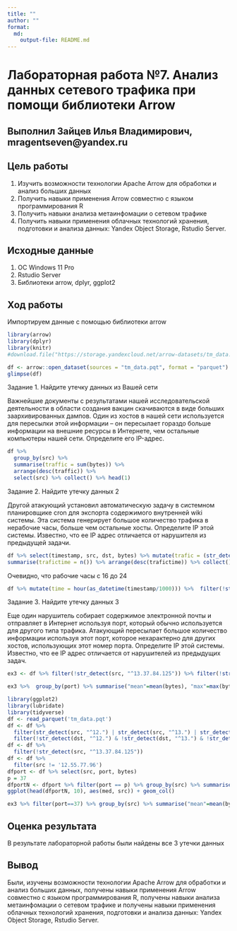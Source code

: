 ```yaml
---
title: ""
author: ""
format: 
  md:
    output-file: README.md
---
```


# Лабораторная работа №7. Анализ данных сетевого трафика при помощи библиотеки Arrow

## Выполнил Зайцев Илья Владимирович, mragentseven@yandex.ru

## Цель работы

1. Изучить возможности технологии Apache Arrow для обработки и анализ больших
данных
2. Получить навыки применения Arrow совместно с языком программирования R
3. Получить навыки анализа метаинфомации о сетевом трафике
4. Получить навыки применения облачных технологий хранения, подготовки и
анализа данных: Yandex Object Storage, Rstudio Server.

## Исходные данные 
1. ОС Windows 11 Pro
2. Rstudio Server
3. Библиотеки arrow, dplyr, ggplot2

## Ход работы

Импортируем данные с помощью библиотеки arrow

```r
library(arrow)
library(dplyr)
library(knitr)
#download.file("https://storage.yandexcloud.net/arrow-datasets/tm_data.pqt",destfile = "tm_data.pqt")

df <- arrow::open_dataset(sources = "tm_data.pqt", format = "parquet")
glimpse(df)
```

Задание 1. Найдите утечку данных из Вашей сети

Важнейшие документы с результатами нашей исследовательской деятельности в области создания вакцин скачиваются в виде больших заархивированных дампов.
Один из хостов в нашей сети используется для пересылки этой информации – он пересылает гораздо больше информации на внешние ресурсы в Интернете, чем
остальные компьютеры нашей сети. Определите его IP-адрес.

```r
df %>% 
  group_by(src) %>%
  summarise(traffic = sum(bytes)) %>%
  arrange(desc(traffic)) %>%
  select(src) %>% collect() %>% head(1)
```

Задание 2. Найдите утечку данных 2

Другой атакующий установил автоматическую задачу в системном планировщике cron для экспорта содержимого внутренней wiki системы. Эта система генерирует
большое количество трафика в нерабочие часы, больше чем остальные хосты. Определите IP этой системы. Известно, что ее IP адрес отличается от нарушителя из
предыдущей задачи.

```r
df %>% select(timestamp, src, dst, bytes) %>% mutate(trafic = (str_detect(src, "^((12|13|14)\\.)") & !str_detect(dst, "^((12|13|14)\\.)")),time = hour(as_datetime(timestamp/1000))) %>% filter(trafic == TRUE, time >= 0 & time <= 24) %>% group_by(time) %>%
summarise(trafictime = n()) %>% arrange(desc(trafictime)) %>% collect() %>% kable()
```

Очевидно, что рабочие часы с 16 до 24

```r
df %>% mutate(time = hour(as_datetime(timestamp/1000))) %>%  filter(!str_detect(src, "^13.37.84.125")) %>%  filter(str_detect(src, "^12.") | str_detect(src, "^13.") | str_detect(src, "^14."))  %>% filter(!str_detect(dst, "^12.") | !str_detect(dst, "^13.") | !str_detect(dst, "^14."))  %>% filter(time >= 1 & time <= 15) %>%  group_by(src) %>% summarise("sum" = sum(bytes)) %>% arrange(desc(sum)) %>% head(1) %>% select(src) %>% collect()
```

Задание 3. Найдите утечку данных 3

Еще один нарушитель собирает содержимое электронной почты и отправляет в Интернет используя порт, который обычно используется для другого типа трафика.
Атакующий пересылает большое количество информации используя этот порт, которое нехарактерно для других хостов, использующих этот номер порта. Определите IP этой системы. Известно, что ее IP адрес отличается от нарушителей из предыдущих задач.

```r
ex3 <- df %>% filter(!str_detect(src, "^13.37.84.125")) %>% filter(!str_detect(src, "^12.55.77.96")) %>% filter(str_detect(src, "^12.") | str_detect(src, "^13.") | str_detect(src, "^14."))  %>% filter(!str_detect(dst, "^12.") & !str_detect(dst, "^13.") & !str_detect(dst, "^14."))  %>% select(src, bytes, port) 

ex3 %>%  group_by(port) %>% summarise("mean"=mean(bytes), "max"=max(bytes), "sum" = sum(bytes)) %>% mutate("dif"= max-mean)  %>% filter(dif!=0) %>% arrange(desc(dif)) %>% head(1) %>% collect()
```

```r
library(ggplot2)
library(lubridate)
library(tidyverse)
df <- read_parquet('tm_data.pqt')
df <- df %>%
  filter(str_detect(src, "^12.") | str_detect(src, "^13.") | str_detect(src, "^14."))  %>%
  filter(!str_detect(dst, "^12.") & !str_detect(dst, "^13.") & !str_detect(dst, "^14.")) 
df <- df %>%
  filter(!str_detect(src, "^13.37.84.125"))
df <- df %>%
  filter(src != '12.55.77.96')
dfport <- df %>% select(src, port, bytes)
p = 37
dfportN <- dfport %>% filter(port == p) %>% group_by(src) %>% summarise(traffic = sum(bytes), count = n(), avg_traf = traffic/count, med = median(bytes)) %>% arrange(desc(avg_traf)) %>% collect
ggplot(head(dfportN, 10), aes(med, src)) + geom_col()
```

```r
ex3 %>% filter(port==37) %>% group_by(src) %>% summarise("mean"=mean(bytes)) %>% arrange(desc(mean)) %>% head(1) %>% select(src) %>% collect() 
```

## Оценка результата

В результате лабораторной работы были найдены все 3 утечки данных

## Вывод

Были, изучены возможности технологии Apache Arrow для обработки и анализ больших данных, получены навыки применения Arrow совместно с языком программирования R, получены навыки анализа метаинфомации о сетевом трафике и получены навыки применения облачных технологий хранения, подготовки и анализа данных: Yandex Object Storage, Rstudio Server.